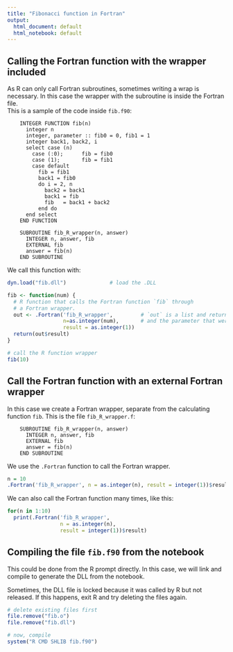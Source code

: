 ```yaml
---
title: "Fibonacci function in Fortran"
output:
  html_document: default
  html_notebook: default
---
```


## Calling the Fortran function with the wrapper included
As R can only call Fortran subroutines, sometimes writing a wrap is necessary.
In this case the wrapper with the subroutine is inside the Fortran file.   
This is a sample of the code inside `fib.f90`:
```
    INTEGER FUNCTION fib(n)
      integer n
      integer, parameter :: fib0 = 0, fib1 = 1
      integer back1, back2, i
      select case (n)
        case (:0);      fib = fib0
        case (1);       fib = fib1
        case default
          fib = fib1
          back1 = fib0
          do i = 2, n
            back2 = back1
            back1 = fib
            fib   = back1 + back2
          end do
      end select
    END FUNCTION
    
    SUBROUTINE fib_R_wrapper(n, answer)
      INTEGER n, answer, fib
      EXTERNAL fib
      answer = fib(n)
    END SUBROUTINE
```   

We call this function with:
```r
dyn.load("fib.dll")              # load the .DLL

fib <- function(num) {
  # R function that calls the Fortran function `fib` through
  # a Fortran wrapper.
  out <- .Fortran('fib_R_wrapper',         # `out` is a list and returns the result
                  n=as.integer(num),       # and the parameter that were passed.
                  result = as.integer(1))
  return(out$result)             
}

# call the R function wrapper
fib(10)    
```

## Call the Fortran function with an external Fortran wrapper
In this case we create a Fortran wrapper, separate from the calculating function `fib`. This is the file `fib_R_wrapper.f`:

```
    SUBROUTINE fib_R_wrapper(n, answer)
      INTEGER n, answer, fib
      EXTERNAL fib
      answer = fib(n)
    END SUBROUTINE
```

We use the `.Fortran` function to call the Fortran wrapper.
```r
n = 10
.Fortran('fib_R_wrapper', n = as.integer(n), result = integer(1))$result
```

We can also call the Fortran function many times, like this:
```r
for(n in 1:10)
  print(.Fortran('fib_R_wrapper', 
                 n = as.integer(n), 
                 result = integer(1))$result)
```


## Compiling the file `fib.f90` from the notebook
This could be done from the R prompt directly. In this case, we will link and compile to generate the DLL from the notebook.

Sometimes, the DLL file is locked because it was called by R but not released. If this happens, exit R and try deleting the files again.
```r
# delete existing files first
file.remove("fib.o")
file.remove("fib.dll")

# now, compile
system("R CMD SHLIB fib.f90")

```

